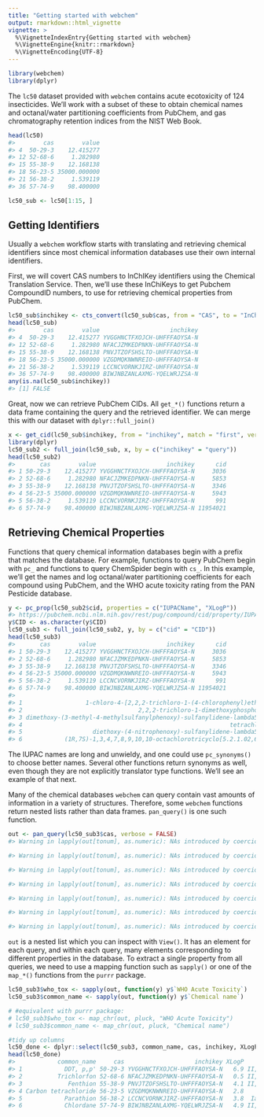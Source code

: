 ```yaml
---
title: "Getting started with webchem"
output: rmarkdown::html_vignette
vignette: >
  %\VignetteIndexEntry{Getting started with webchem}
  %\VignetteEngine{knitr::rmarkdown}
  %\VignetteEncoding{UTF-8}
---
```

<!-- Only edit webchem.Rmd.orig and compile using the script in vignettes/precompile.R -->




```r
library(webchem)
library(dplyr)
```

The `lc50` dataset provided with `webchem` contains acute ecotoxicity of 124 insecticides.  We'll work with a subset of these to obtain chemical names and octanal/water partitioning coefficients from PubChem, and gas chromatography retention indices from the NIST Web Book.


```r
head(lc50)
#>        cas        value
#> 4  50-29-3    12.415277
#> 12 52-68-6     1.282980
#> 15 55-38-9    12.168138
#> 18 56-23-5 35000.000000
#> 21 56-38-2     1.539119
#> 36 57-74-9    98.400000

lc50_sub <- lc50[1:15, ]
```

## Getting Identifiers

Usually a `webchem` workflow starts with translating and retrieving chemical identifiers since most chemical information databases use their own internal identifiers.

First, we will covert CAS numbers to InChIKey identifiers using the Chemical Translation Service.  Then, we'll use these InChiKeys to get Pubchem CompoundID numbers, to use for retrieving chemical properties from PubChem.


```r
lc50_sub$inchikey <- cts_convert(lc50_sub$cas, from = "CAS", to = "InChIKey", choices = 1, verbose = FALSE)
head(lc50_sub)
#>        cas        value                    inchikey
#> 4  50-29-3    12.415277 YVGGHNCTFXOJCH-UHFFFAOYSA-N
#> 12 52-68-6     1.282980 NFACJZMKEDPNKN-UHFFFAOYSA-N
#> 15 55-38-9    12.168138 PNVJTZOFSHSLTO-UHFFFAOYSA-N
#> 18 56-23-5 35000.000000 VZGDMQKNWNREIO-UHFFFAOYSA-N
#> 21 56-38-2     1.539119 LCCNCVORNKJIRZ-UHFFFAOYSA-N
#> 36 57-74-9    98.400000 BIWJNBZANLAXMG-YQELWRJZSA-N
any(is.na(lc50_sub$inchikey))
#> [1] FALSE
```

Great, now we can retrieve PubChem CIDs.  All `get_*()` functions return a data frame containing the query and the retrieved identifier.  We can merge this with our dataset with `dplyr::full_join()`


```r
x <- get_cid(lc50_sub$inchikey, from = "inchikey", match = "first", verbose = FALSE)
library(dplyr)
lc50_sub2 <- full_join(lc50_sub, x, by = c("inchikey" = "query"))
head(lc50_sub2)
#>       cas        value                    inchikey      cid
#> 1 50-29-3    12.415277 YVGGHNCTFXOJCH-UHFFFAOYSA-N     3036
#> 2 52-68-6     1.282980 NFACJZMKEDPNKN-UHFFFAOYSA-N     5853
#> 3 55-38-9    12.168138 PNVJTZOFSHSLTO-UHFFFAOYSA-N     3346
#> 4 56-23-5 35000.000000 VZGDMQKNWNREIO-UHFFFAOYSA-N     5943
#> 5 56-38-2     1.539119 LCCNCVORNKJIRZ-UHFFFAOYSA-N      991
#> 6 57-74-9    98.400000 BIWJNBZANLAXMG-YQELWRJZSA-N 11954021
```

## Retrieving Chemical Properties

Functions that query chemical information databases begin with a prefix that matches the database.  For example, functions to query PubChem begin with `pc_` and functions to query ChemSpider begin with `cs_`. In this example, we'll get the names and log octanal/water partitioning coefficients for each compound using PubChem, and the WHO acute toxicity rating from the PAN Pesticide database.


```r
y <- pc_prop(lc50_sub2$cid, properties = c("IUPACName", "XLogP"))
#> https://pubchem.ncbi.nlm.nih.gov/rest/pug/compound/cid/property/IUPACName,XLogP/JSON
y$CID <- as.character(y$CID)
lc50_sub3 <- full_join(lc50_sub2, y, by = c("cid" = "CID"))
head(lc50_sub3)
#>       cas        value                    inchikey      cid
#> 1 50-29-3    12.415277 YVGGHNCTFXOJCH-UHFFFAOYSA-N     3036
#> 2 52-68-6     1.282980 NFACJZMKEDPNKN-UHFFFAOYSA-N     5853
#> 3 55-38-9    12.168138 PNVJTZOFSHSLTO-UHFFFAOYSA-N     3346
#> 4 56-23-5 35000.000000 VZGDMQKNWNREIO-UHFFFAOYSA-N     5943
#> 5 56-38-2     1.539119 LCCNCVORNKJIRZ-UHFFFAOYSA-N      991
#> 6 57-74-9    98.400000 BIWJNBZANLAXMG-YQELWRJZSA-N 11954021
#>                                                                      IUPACName XLogP
#> 1                  1-chloro-4-[2,2,2-trichloro-1-(4-chlorophenyl)ethyl]benzene   6.9
#> 2                                 2,2,2-trichloro-1-dimethoxyphosphorylethanol   0.5
#> 3 dimethoxy-(3-methyl-4-methylsulfanylphenoxy)-sulfanylidene-lambda5-phosphane   4.1
#> 4                                                           tetrachloromethane   2.8
#> 5                    diethoxy-(4-nitrophenoxy)-sulfanylidene-lambda5-phosphane   3.8
#> 6            (1R,7S)-1,3,4,7,8,9,10,10-octachlorotricyclo[5.2.1.02,6]dec-8-ene   4.9
```

The IUPAC names are long and unwieldy, and one could use `pc_synonyms()` to choose better names. Several other functions return synonyms as well, even though they are not explicitly translator type functions.  We'll see an example of that next.

Many of the chemical databases `webchem` can query contain vast amounts of information in a variety of structures.  Therefore, some `webchem` functions return nested lists rather than data frames.  `pan_query()` is one such function.


```r
out <- pan_query(lc50_sub3$cas, verbose = FALSE)
#> Warning in lapply(out[tonum], as.numeric): NAs introduced by coercion

#> Warning in lapply(out[tonum], as.numeric): NAs introduced by coercion

#> Warning in lapply(out[tonum], as.numeric): NAs introduced by coercion

#> Warning in lapply(out[tonum], as.numeric): NAs introduced by coercion

#> Warning in lapply(out[tonum], as.numeric): NAs introduced by coercion

#> Warning in lapply(out[tonum], as.numeric): NAs introduced by coercion

#> Warning in lapply(out[tonum], as.numeric): NAs introduced by coercion
```

`out` is a nested list which you can inspect with `View()`.  It has an element for each query, and within each query, many elements corresponding to different properties in the database.  To extract a single property from all queries, we need to use a mapping function such as `sapply()` or one of the `map_*()` functions from the `purrr` package.


```r
lc50_sub3$who_tox <- sapply(out, function(y) y$`WHO Acute Toxicity`)
lc50_sub3$common_name <- sapply(out, function(y) y$`Chemical name`)

# #equivalent with purrr package:
# lc50_sub3$who_tox <- map_chr(out, pluck, "WHO Acute Toxicity")
# lc50_sub3$common_name <- map_chr(out, pluck, "Chemical name")
```


```r
#tidy up columns
lc50_done <- dplyr::select(lc50_sub3, common_name, cas, inchikey, XLogP, who_tox)
head(lc50_done)
#>            common_name     cas                    inchikey XLogP                  who_tox
#> 1            DDT, p,p' 50-29-3 YVGGHNCTFXOJCH-UHFFFAOYSA-N   6.9 II, Moderately Hazardous
#> 2          Trichlorfon 52-68-6 NFACJZMKEDPNKN-UHFFFAOYSA-N   0.5 II, Moderately Hazardous
#> 3             Fenthion 55-38-9 PNVJTZOFSHSLTO-UHFFFAOYSA-N   4.1 II, Moderately Hazardous
#> 4 Carbon tetrachloride 56-23-5 VZGDMQKNWNREIO-UHFFFAOYSA-N   2.8               Not Listed
#> 5            Parathion 56-38-2 LCCNCVORNKJIRZ-UHFFFAOYSA-N   3.8  Ia, Extremely Hazardous
#> 6            Chlordane 57-74-9 BIWJNBZANLAXMG-YQELWRJZSA-N   4.9 II, Moderately Hazardous
```

